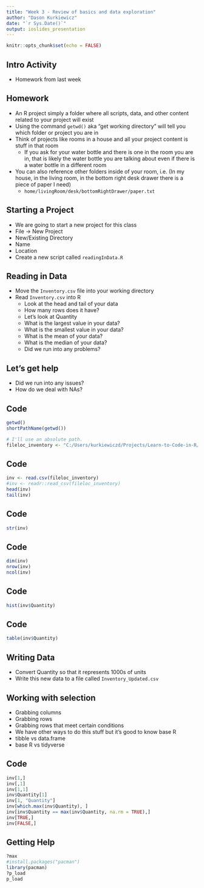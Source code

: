 ```yaml
---
title: "Week 3 - Review of basics and data exploration"
author: "Dason Kurkiewicz"
date: "`r Sys.Date()`"
output: ioslides_presentation
---
```


```r
knitr::opts_chunk$set(echo = FALSE)
```

## Intro Activity
- Homework from last week

## Homework
- An R project simply a folder where all scripts, data, and other content related to your project will exist
- Using the command `getwd()` aka "get working directory" will tell you which folder or project you are in
- Think of projects like rooms in a house and all your project content is stuff in that room
    - If you ask for your water bottle and there is one in the room you are in, that is likely the water bottle you are talking about even if there is a water bottle in a different room
- You can also reference other folders inside of your room, i.e. (In my house, in the living room, in the bottom right desk drawer there is a piece of paper I need)
    - `home/livingRoom/desk/bottomRightDrawer/paper.txt`

    
## Starting a Project
- We are going to start a new project for this class
- File -> New Project
- New/Existing Directory
- Name
- Location
- Create a new script called `readingInData.R`

    
## Reading in Data
- Move the `Inventory.csv` file into your working directory
- Read `Inventory.csv` into R
    - Look at the head and tail of your data
    - How many rows does it have?
    - Let's look at Quantity
    - What is the largest value in your data?
    - What is the smallest value in your data?
    - What is the mean of your data?
    - What is the median of your data?
    - Did we run into any problems?
    
## Let's get help
- Did we run into any issues?
- How do we deal with NAs?
    
## Code

```r
getwd()
shortPathName(getwd())

# I'll use an absolute path.
fileloc_inventory <- "C:/Users/kurkiewiczd/Projects/Learn-to-Code-in-R/Week 3 - Review and Data Exploration/Data/Inventory.csv"

```
## Code

```r
inv <- read.csv(fileloc_inventory)
#inv <- readr::read_csv(fileloc_inventory)
head(inv)
tail(inv)
```
## Code
```r
str(inv)
```
## Code
```r
dim(inv)
nrow(inv)
ncol(inv)
```
## Code
```r
hist(inv$Quantity)

```

## Code
```r
table(inv$Quantity)

```

    
## Writing Data
- Convert Quantity so that it represents 1000s of units
- Write this new data to a file called `Inventory_Updated.csv`

## Working with selection
- Grabbing columns
- Grabbing rows
- Grabbing rows that meet certain conditions
- We have other ways to do this stuff but it's good to know base R
- tibble vs data.frame
- base R vs tidyverse

## Code
```r
inv[1,]
inv[,1]
inv[1,1]
inv$Quantity[1]
inv[1, "Quantity"]
inv[which.max(inv$Quantity), ]
inv[inv$Quantity == max(inv$Quantity, na.rm = TRUE),]
inv[TRUE,]
inv[FALSE,]

```

## Getting Help
```r
?max
#install.packages("pacman")
library(pacman)
?p_load
p_load
```